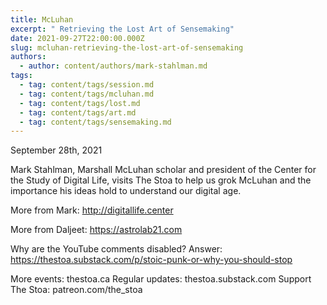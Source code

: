```yaml
---
title: McLuhan
excerpt: " Retrieving the Lost Art of Sensemaking"
date: 2021-09-27T22:00:00.000Z
slug: mcluhan-retrieving-the-lost-art-of-sensemaking
authors:
  - author: content/authors/mark-stahlman.md
tags:
  - tag: content/tags/session.md
  - tag: content/tags/mcluhan.md
  - tag: content/tags/lost.md
  - tag: content/tags/art.md
  - tag: content/tags/sensemaking.md
---
```


September 28th, 2021

Mark Stahlman, Marshall McLuhan scholar and president of the Center for the Study of Digital Life, visits The Stoa to help us grok McLuhan and the importance his ideas hold to understand our digital age.

More from Mark: http://digitallife.center

More from Daljeet: https://astrolab21.com

Why are the YouTube comments disabled? Answer: https://thestoa.substack.com/p/stoic-punk-or-why-you-should-stop

More events: thestoa.ca 
Regular updates: thestoa.substack.com 
Support The Stoa: patreon.com/the_stoa
